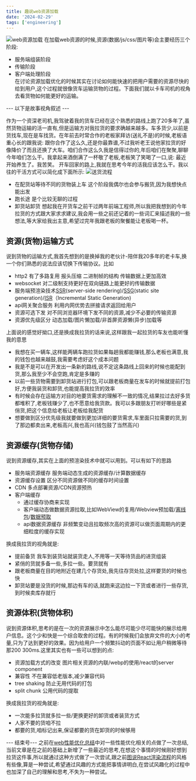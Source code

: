 ```yaml
---
title: 趣说web资源加载
date: '2024-02-29'
tags: ['engineering']
---
```


![web资源加载](/static/images/thoughtStatic/thoughtAboutResource/custom.jpg)
在加载web资源的时候,资源(数据/js/css/图片等)会主要经历三个阶段:

- 服务端组装阶段
- 传输阶段
- 客户端处理阶段  
  在讨论资源加载优化的时候其实在讨论如何能快速的把用户需要的资源尽快的给到用户,这个过程就很像货车运输货物的过程。下面我们就以卡车司机的视角去看货物如何能更好的运输。

--- 以下是故事视角叙述 ---

作为一个资深老司机,我驾驶着我的货车已经在这个熟悉的路线上跑了20多年了,虽然货物运输的活一直有,但是运输方对我拉货的要求确越来越多。车多货少,以前是货找车,现在是车找货。在年前去时常合作的老板家拜访(送礼不是)的时候,老板语重心长的跟我说: 跟你合作了这么久,还是你最靠谱,不过我听老王说他家拉货的好像降价了而且还换了大车。咱们合作这么久我是信得过你的,年后咱们在聚聚,聊聊今年咱们怎么干。我拿起来酒倒满了一杯敬了老板,老板笑了笑喝了一口,说: 最近开始养生了。我苦笑。
开车回家的路上,我就在思考今年的活我应该怎么干。我以往的干活方式可以简化成下面所示:
![送货流程](/static/images/thoughtStatic/thoughtAboutResource/transfer.jpg)

- 在配货站等待不同的货物装上车 这个阶段我偶尔也会参与搬货,因为我想快点能出发
- 跑长途 是个比较无聊的过程
- 卸货站卸货
  想起我在开货车之前干过两年前端工程师,所以我把我想到的今年拉货的方式跟大家求求建议,我会用一些之前还记着的一些词汇来描述我的一些想法,等大家给我出主意,希望过完年我跟老板的聚餐能让老板喝一杯。

## 资源(货物)运输方式

说到货物的运输方式,我首先想到的是换掉我的老伙计-陪伴我20多年的老卡车,换一个你们熟悉的说法应该切换下传输协议。比如

- http2 有了多路复用 报头压缩 二进制帧的结构 传输数据上更加高效
- websocket 对二级制支持更好在双向链路上能更好的传输数据
- 服务端预渲染技术[SSR](https://www.patterns.dev/posts/server-side-rendering)(server-side rendering)/[SSG](https://www.patterns.dev/posts/static-rendering)(static site generation)/[ISR](https://www.patterns.dev/posts/incremental-static-rendering)（Incremental Static Generation)
- api网关聚合服务 利用内网优势去拼接请求返回给用户
- 资源可选下发 对不同浏览器环境下发不同的资源,减少不必要的传输资源
- 资源优先级区分 动态加载/图片懒加载/非首屏资源懒(异步)加载等

上面说的感觉好拗口,还是换成我拉货的话来说,这样跟我一起拉货的车友也能听懂我的意思

- 我想在买一辆车,这样能两辆车跑拉货如果每趟我都能赚钱,那么老板也满意,我的钱包也越来越鼓,我需要考虑好这个成本问题
- 我是不是可以在开发出一条新的路线,说不定这条路线上回来的时候也能配到货,那么我至少不会空跑,肯定是多赚的
- 以前一些货物需要到卸货站进行打包,可以跟老板商量在发车的时候就提前打包好,方便我装货和卸货,也能提高我拉货的效率
- 有时候会存在运输方对目的地要货需求的理解不一致的情况,结果拉过去好多货都堆积了,老板钱赚少了,也不愿意给我货款。我可以多跟朋友打听好哪些是紧俏货,把这个信息给老板让老板给我配货
- 想要做到区分优先级我就要做到更加详细的要货需求,车里面只拉需要的货,到了那边都卖出来,老板高兴,我也高兴(钱包鼓了当然高兴)

## 资源缓存(货物存储)

说到资源缓存,其实在上面的预渲染技术中就可以用到。可以有如下的思路

- 服务端资源缓存 服务端动态生成的资源缓存/计算数据缓存
- 资源缓存设置 区分不同资源做不同的缓存时间设置
- CDN 多点部署资源/CDN资源预热
- 客户端缓存
  - 通过缓存协商来实现
  - 客户端动态做数据资源拉取,比如WebView的复用/Webview预加载/[离线包](https://icantunderstand.github.io/blogNew/blog/crossPlatform/crossPlatformOffline)/[数据预取](https://icantunderstand.github.io/blogNew/blog/crossPlatform/crossPlatformPrefetch)
  - api数据资源缓存 非频繁变动且拉取频次高的资源可以做页面周期内的更细粒度的缓存实现

换成我拉货的视角就是:

- 提前备货 我车到装货站就装货走人,不用等一天等待货品的进货组装
- 紧俏的货就多备一些,多拉一些。要货就有
- 跟老板商量在目的地附近在建几个存货处,我先往存货处拉,这样要货的时候也快
- 卸货站要是没货的时候,那边有车的话,就跑来这边拉一下货或者进行一些存货,到时候卖库存就行

## 资源体积(货物体积)

说到资源体积,思考的是在一次的资源展示中怎么能尽可能少尽可能快的展示给用户信息。这个少和快是一个综合取舍的过程。有的时候我们会放弃文件的大小的考量,只为了达到更好的效果。因为给用户一个频繁抖动的页面不如让用户稍微等待那200 300ms.这里其实也有一些可以想到的点:

- 资源加载方式的改变 图片相关资源的内联/webp的使用/react的server component
- 兼容性 不在兼容低老版本,减少兼容代码
- tree shaking 防止无用代码的打包
- split chunk 公用代码的提取

换成我拉货的视角就是:

- 一次能多拉货就多拉一些/更换更好的卸货或者装货方式
- 人家不要的货咱不拉
- 都要的货,咱标记出来,保证都要的货在卸货的时候够用

--- 结束号---
之前在[web性能优化总结](https://icantunderstand.github.io/blogNew/blog/webBase/h5Performance)中对一些性能优化相关的点做了一次总结,当前文章是在之前的基础上新增了一些最近的思考,在想这个事情的时候刚好想到拉货这件事,所以就通过这种方式做了一次尝试,跟之前[图说React渲染流程](https://icantunderstand.github.io/blogNew/blog/react/reactInterpretation)的风格有些像,算是一种尝试,希望通过风趣的方式能把事情讲明白,在尝试风趣化的过程中也加深了自己的理解和思考,不失为一种尝试。
